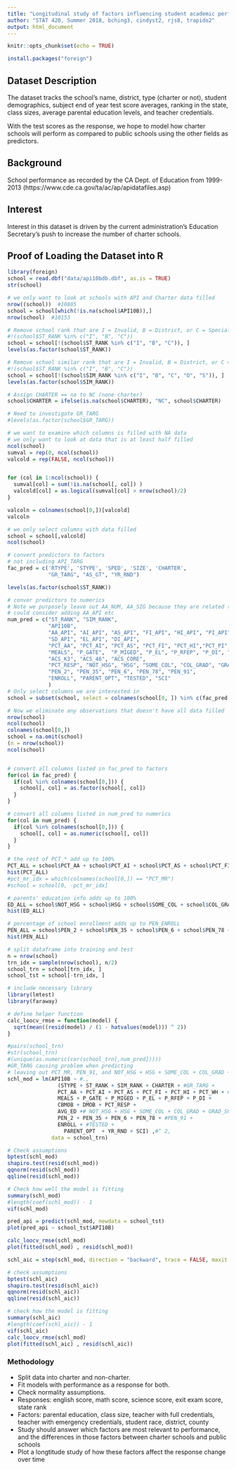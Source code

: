 ```yaml
---
title: "Longitudinal study of factors influencing student academic performance in CA schools"
author: "STAT 420, Summer 2018, bching3, cindyst2, rjs8, trapido2"
output: html_document
---
```


```r
knitr::opts_chunk$set(echo = TRUE)
```

```r
install.packages("foreign")
```

## Dataset Description

The dataset tracks the school's name, district, type (charter or not), student demographics, subject end of year test score averages, ranking in the state, class sizes, average parental education levels, and teacher credentials.

With the test scores as the response, we hope to model how charter schools will perform as compared to public schools using the other fields as predictors.

## Background

School performance as recorded by the CA Dept. of Education from 1999-2013 (https://www.cde.ca.gov/ta/ac/ap/apidatafiles.asp)

## Interest

Interest in this dataset is driven by the current administration's Education Secretary's push to increase the number of charter schools.

## Proof of Loading the Dataset into R
```r
library(foreign)
school = read.dbf("data/api10bdb.dbf", as.is = TRUE)
str(school)
```

```r
# we only want to look at schools with API and Charter data filled
nrow((school))  #10885
school = school[which(!is.na(school$API10B)),]
nrow(school)  #10153

# Remove school rank that are I = Invalid, B = District, or C = Special Education School
#!(school$ST_RANK %in% c("I", "B", "C"))
school = school[!(school$ST_RANK %in% c("I", "B", "C")), ]
levels(as.factor(school$ST_RANK))

# Remove school similar rank that are I = Invalid, B = District, or C = Special Education School
#!(school$ST_RANK %in% c("I", "B", "C"))
school = school[!(school$SIM_RANK %in% c("I", "B", "C", "O", "S")), ]
levels(as.factor(school$SIM_RANK))

# Assign CHARTER == na to NC (none charter)
school$CHARTER = ifelse(is.na(school$CHARTER), "NC", school$CHARTER)

# Need to investigate GR_TARG
#levels(as.factor(school$GR_TARG))

# we want to examine which columns is filled with NA data
# we only want to look at data that is at least half filled
ncol(school)
sumval = rep(0, ncol(school))
valcold = rep(FALSE, ncol(school))


for (col in 1:ncol(school)) {
  sumval[col] = sum(!is.na(school[, col]) )
  valcold[col] = as.logical(sumval[col] > nrow(school)/2)
}

valcoln = colnames(school[0,])[valcold]
valcoln

# we only select columns with data filled
school = school[,valcold]
ncol(school)
```


```r

# convert predictors to factors
# not including API_TARG
fac_pred = c('RTYPE', 'STYPE', 'SPED', 'SIZE', 'CHARTER', 
             "GR_TARG", "AS_GT", "YR_RND")

levels(as.factor(school$ST_RANK))

# conver predictors to numerics
# Note we purposely leave out AA_NUM, AA_SIG because they are related to PCT_AA
# could consider adding AA_API etc
num_pred = c("ST_RANK", "SIM_RANK",
             "API10B", 
             "AA_API", "AI_API", "AS_API", "FI_API", "HI_API", "PI_API", "WH_API", "MR_API",
             "SD_API", "EL_API", "DI_API",
             "PCT_AA", "PCT_AI", "PCT_AS", "PCT_FI", "PCT_HI","PCT_PI", "PCT_WH", "PCT_MR",
             "MEALS", "P_GATE",  "P_MIGED", "P_EL", "P_RFEP", "P_DI", "CBMOB", "DMOB", 
             "ACS_K3", "ACS_46", "ACS_CORE", 
             "PCT_RESP", "NOT_HSG", "HSG", "SOME_COL", "COL_GRAD", "GRAD_SCH", "AVG_ED",
             "PEN_2", "PEN_35", "PEN_6", "PEN_78", "PEN_91",
             "ENROLL", "PARENT_OPT", "TESTED", "SCI"
             )
# Only select columns we are interested in
school = subset(school, select = colnames(school[0, ]) %in% c(fac_pred, num_pred))

# Now we eliminate any observations that doesn't have all data filled
nrow(school)
ncol(school)
colnames(school[0,])
school = na.omit(school)
(n = nrow(school))  
ncol(school)


# convert all columns listed in fac_pred to factors
for(col in fac_pred) {
  if(col %in% colnames(school[0,])) {
    school[, col] = as.factor(school[, col])
  }
}

# convert all columns listed in num_pred to numerics
for(col in num_pred) {
  if(col %in% colnames(school[0,])) {
    school[, col] = as.numeric(school[, col])
  }
}

# the rest of PCT_* add up to 100%
PCT_ALL = school$PCT_AA + school$PCT_AI + school$PCT_AS + school$PCT_FI + school$PCT_HI + school$PCT_PI + school$PCT_WH + school$PCT_MR
hist(PCT_ALL)
#pct_mr_idx = which(colnames(school[0,]) == "PCT_MR")
#school = school[0, -pct_mr_idx]

# parents' education info adds up to 100%
ED_ALL = school$NOT_HSG + school$HSG + school$SOME_COL + school$COL_GRAD + school$GRAD_SCH 
hist(ED_ALL)

# percentage of school enrollment adds up to PEN_ENROLL
PEN_ALL = school$PEN_2 + school$PEN_35 + school$PEN_6 + school$PEN_78 + school$PEN_91 
hist(PEN_ALL)

# split dataframe into training and test
n = nrow(school)
trn_idx = sample(nrow(school), n/2)
school_trn = school[trn_idx, ]
school_tst = school[-trn_idx, ]
```

```r
# include necessary library
library(lmtest)
library(faraway)

# define helper function
calc_loocv_rmse = function(model) {
  sqrt(mean((resid(model) / (1 - hatvalues(model))) ^ 2))
}

#pairs(school_trn)
#str(school_trn)
#(unique(as.numeric(cor(school_trn[,num_pred]))))
#GR_TARG causing problem when predicting
# leaving out PCT_MR, PEN_91, and NOT_HSG + HSG + SOME_COL + COL_GRAD + GRAD_SCH because they add up to 100%
schl_mod = lm(API10B ~ #.,
                (STYPE + ST_RANK + SIM_RANK + CHARTER + #GR_TARG +
                PCT_AA + PCT_AI + PCT_AS + PCT_FI + PCT_HI + PCT_WH + #PCT_MR +
                MEALS + P_GATE + P_MIGED + P_EL + P_RFEP + P_DI +
                CBMOB + DMOB + PCT_RESP + 
                AVG_ED +# NOT_HSG + HSG + SOME_COL + COL_GRAD + GRAD_SCH +
                PEN_2 + PEN_35 + PEN_6 + PEN_78 + #PEN_91 +
                ENROLL + #TESTED + 
                  PARENT_OPT  + YR_RND + SCI) ,#^ 2,
              data = school_trn)

# Check assumptions
bptest(schl_mod)
shapiro.test(resid(schl_mod))
qqnorm(resid(schl_mod))
qqline(resid(schl_mod))

# Check how well the model is fitting
summary(schl_mod)
#length(coef(schl_mod)) - 1
vif(schl_mod)

pred_api = predict(schl_mod, newdata = school_tst)
plot(pred_api ~ school_tst$API10B)

calc_loocv_rmse(schl_mod)
plot(fitted(schl_mod) , resid(schl_mod))

```

```r
schl_aic = step(schl_mod, direction = "backward", trace = FALSE, maxit = 50)

# check assumptions
bptest(schl_aic)
shapiro.test(resid(schl_aic))
qqnorm(resid(schl_aic))
qqline(resid(schl_aic))

# check how the model is fitting
summary(schl_aic)
#length(coef(schl_aic)) - 1
vif(schl_aic)
calc_loocv_rmse(schl_mod)
plot(fitted(schl_aic) , resid(schl_aic))


```

### Methodology

- Split data into charter and non-charter.
- Fit models with performance as a response for both.
- Check normality assumptions.
- Responses: english score, math score, science score, exit exam score, state rank
- Factors: parental education, class size, teacher with full credentials, teacher with emergency credentials, student race, district, county
- Study should answer which factors are most relevant to performance, and the differences in those factors between charter schools and public schools
- Plot a longtitude study of how these factors affect the response change over time

```r

```

